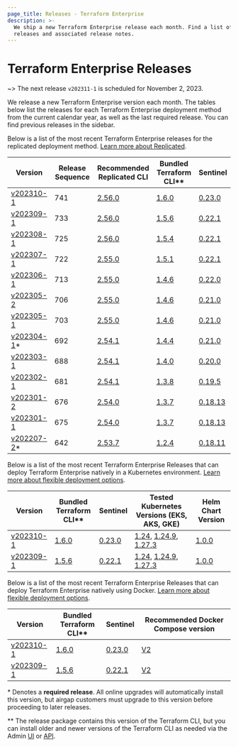 ```yaml
---
page_title: Releases - Terraform Enterprise
description: >-
  We ship a new Terraform Enterprise release each month. Find a list of recent
  releases and associated release notes.
---
```


# Terraform Enterprise Releases

~> The next release `v202311-1` is scheduled for November 2, 2023.

We release a new Terraform Enterprise version each month. The tables below list the releases for each Terraform Enterprise deployment method from the current calendar year, as well as the last required release. You can find previous releases in the sidebar.

<Tabs>
  <Tab heading="Replicated">

Below is a list of the most recent Terraform Enterprise releases for the replicated deployment method. [Learn more about Replicated](/terraform/enterprise/replicated).

| Version                                                      | Release Sequence | Recommended<br /> Replicated CLI                                     | Bundled <br />Terraform CLI\**                                     | Sentinel                                                                               |
| ------------------------------------------------------------ | ---------------- | -------------------------------------------------------------------- | ------------------------------------------------------------------- | -------------------------------------------------------------------------------------- |
| [v202310-1](/terraform/enterprise/releases/2023/v202310-1)   | 741              | [2.56.0](https://release-notes.replicated.com/release-notes/2.56.0/) | [1.6.0](https://github.com/hashicorp/terraform/releases/tag/v1.6.0) | [0.23.0](https://docs.hashicorp.com/sentinel/changelog#0-23-0-sept-5-2023)             |
| [v202309-1](/terraform/enterprise/releases/2023/v202309-1)   | 733              | [2.56.0](https://release-notes.replicated.com/release-notes/2.56.0/) | [1.5.6](https://github.com/hashicorp/terraform/releases/tag/v1.5.6) | [0.22.1](https://docs.hashicorp.com/sentinel/changelog#0-22-1-june-22-2023)            |
| [v202308-1](/terraform/enterprise/releases/2023/v202308-1)   | 725              | [2.56.0](https://release-notes.replicated.com/release-notes/2.56.0/) | [1.5.4](https://github.com/hashicorp/terraform/releases/tag/v1.5.4) | [0.22.1](https://docs.hashicorp.com/sentinel/changelog#0-22-1-june-22-2023)            |
| [v202307-1](/terraform/enterprise/releases/2023/v202307-1)   | 722              | [2.55.0](https://release-notes.replicated.com/release-notes/2.55.0/) | [1.5.1](https://github.com/hashicorp/terraform/releases/tag/v1.5.1) | [0.22.1](https://docs.hashicorp.com/sentinel/changelog#0-22-1-june-22-2023)            |
| [v202306-1](/terraform/enterprise/releases/2023/v202306-1)   | 713              | [2.55.0](https://release-notes.replicated.com/release-notes/2.55.0/) | [1.4.6](https://github.com/hashicorp/terraform/releases/tag/v1.4.6) | [0.22.0](https://docs.hashicorp.com/sentinel/changelog#0-22-0-may-31-2023)             |
| [v202305-2](/terraform/enterprise/releases/2023/v202305-2)   | 706              | [2.55.0](https://release-notes.replicated.com/release-notes/2.55.0/) | [1.4.6](https://github.com/hashicorp/terraform/releases/tag/v1.4.6) | [0.21.0](https://docs.hashicorp.com/sentinel/changelog#0-21-0-march-8-2023)            |
| [v202305-1](/terraform/enterprise/releases/2023/v202305-1)   | 703              | [2.55.0](https://release-notes.replicated.com/release-notes/2.55.0/) | [1.4.6](https://github.com/hashicorp/terraform/releases/tag/v1.4.6) | [0.21.0](https://docs.hashicorp.com/sentinel/changelog#0-21-0-march-8-2023)            |
| [v202304-1](/terraform/enterprise/releases/2023/v202304-1)\*   | 692              | [2.54.1](https://release-notes.replicated.com/release-notes/2.54.1/) | [1.4.4](https://github.com/hashicorp/terraform/releases/tag/v1.4.4) | [0.21.0](https://docs.hashicorp.com/sentinel/changelog#0-21-0-march-8-2023)            |
| [v202303-1](/terraform/enterprise/releases/2023/v202303-1)   | 688              | [2.54.1](https://release-notes.replicated.com/release-notes/2.54.1/) | [1.4.0](https://github.com/hashicorp/terraform/releases/tag/v1.4.0) | [0.20.0](https://docs.hashicorp.com/sentinel/changelog#0-20-0-february-16-2023)        |
| [v202302-1](/terraform/enterprise/releases/2023/v202302-1)   | 681              | [2.54.1](https://release-notes.replicated.com/release-notes/2.54.1/) | [1.3.8](https://github.com/hashicorp/terraform/releases/tag/v1.3.8) | [0.19.5](https://docs.hashicorp.com/sentinel/v0.19.x/changelog#0-19-5-february-9-2023) |
| [v202301-2](/terraform/enterprise/releases/2023/v202301-2)   | 676              | [2.54.0](https://release-notes.replicated.com/release-notes/2.54.0/) | [1.3.7](https://github.com/hashicorp/terraform/releases/tag/v1.3.7) | [0.18.13](https://docs.hashicorp.com/sentinel/changelog#0-18-13-october-31-2022)       |
| [v202301-1](/terraform/enterprise/releases/2023/v202301-1)   | 675              | [2.54.0](https://release-notes.replicated.com/release-notes/2.54.0/) | [1.3.7](https://github.com/hashicorp/terraform/releases/tag/v1.3.7) | [0.18.13](https://docs.hashicorp.com/sentinel/changelog#0-18-13-october-31-2022)       |
| [v202207-2](/terraform/enterprise/releases/2022/v202207-2)\* | 642              | [2.53.7](https://release-notes.replicated.com/release-notes/2.53.7/) | [1.2.4](https://github.com/hashicorp/terraform/releases/tag/v1.2.4) | [0.18.11](https://docs.hashicorp.com/sentinel/changelog#0-18-11-june-8-2022)           |

  </Tab>
  <Tab heading="Kubernetes">

Below is a list of the most recent Terraform Enterprise Releases that can deploy Terraform Enterprise natively in a Kubernetes environment. [Learn more about flexible deployment options](/terraform/enterprise/flexible-deployments/).

| Version           | Bundled <br />Terraform CLI\**                                     | Sentinel                                                                    | Tested Kubernetes Versions (EKS, AKS, GKE) | Helm Chart Version |
| ----------------- | ------------------------------------------------------------------- | --------------------------------------------------------------------------- | ------------------------------ | ------------------ |
| [v202310-1](/terraform/enterprise/releases/2023/v202310-1) | [1.6.0](https://github.com/hashicorp/terraform/releases/tag/v1.6.0) | [0.23.0](https://docs.hashicorp.com/sentinel/changelog#0-23-0-sept-5-2023)  |  [1.24](https://docs.aws.amazon.com/eks/latest/userguide/kubernetes-versions.html), [1.24.9](https://learn.microsoft.com/en-us/azure/aks/supported-kubernetes-versions?tabs=azure-cli#aks-kubernetes-release-calendar), [1.27.3](https://cloud.google.com/kubernetes-engine/docs/release-notes)                  | [1.0.0](https://helm.sh/docs/topics/version_skew/#supported-versions)       |
| [v202309-1](/terraform/enterprise/releases/2023/v202309-1) | [1.5.6](https://github.com/hashicorp/terraform/releases/tag/v1.5.6) | [0.22.1](https://docs.hashicorp.com/sentinel/changelog#0-22-1-june-22-2023) |  [1.24](https://docs.aws.amazon.com/eks/latest/userguide/kubernetes-versions.html), [1.24.9](https://learn.microsoft.com/en-us/azure/aks/supported-kubernetes-versions?tabs=azure-cli#aks-kubernetes-release-calendar), [1.27.3](https://cloud.google.com/kubernetes-engine/docs/release-notes)                  | [1.0.0](https://helm.sh/docs/topics/version_skew/#supported-versions)       |

  </Tab>
  <Tab heading="Docker">

Below is a list of the most recent Terraform Enterprise Releases that can deploy Terraform Enterprise natively using Docker. [Learn more about flexible deployment options](/terraform/enterprise/flexible-deployments/).

| Version           | Bundled <br />Terraform CLI\**                                     | Sentinel                                                                    | Recommended Docker Compose version |
| ----------------- | ------------------------------------------------------------------- | --------------------------------------------------------------------------- | ---------------------------------- |
| [v202310-1](/terraform/enterprise/releases/2023/v202310-1)| [1.6.0](https://github.com/hashicorp/terraform/releases/tag/v1.6.0) | [0.23.0](https://docs.hashicorp.com/sentinel/changelog#0-23-0-sept-5-2023)  | [V2](https://docs.docker.com/compose/migrate/)                       |
| [v202309-1](/terraform/enterprise/releases/2023/v202309-1)| [1.5.6](https://github.com/hashicorp/terraform/releases/tag/v1.5.6) | [0.22.1](https://docs.hashicorp.com/sentinel/changelog#0-22-1-june-22-2023) | [V2](https://docs.docker.com/compose/migrate/)                       |

  </Tab>
</Tabs>

\* Denotes a <strong>required release</strong>. All online upgrades will automatically install this version, but airgap customers must upgrade to this version before proceeding to later releases.

\** The release package contains this version of the Terraform CLI, but you can install older and newer versions of the Terraform CLI as needed via the Admin [UI](/terraform/enterprise/application-administration/resources#managing-terraform-versions) or [API](/terraform/enterprise/api-docs/admin/terraform-versions).
